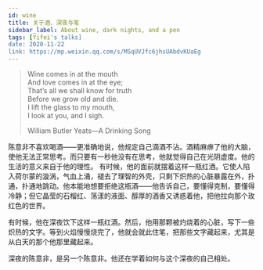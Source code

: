 ```yaml
---
id: wine
title: 关于酒、深夜与笔
sidebar_label: About wine, dark nights, and a pen
tags: [Yifei's talks]
date: 2020-11-22
link: https://mp.weixin.qq.com/s/MSqUVJfc6jhsUAbdvKUaEg
---
```



<DocMetadataBanner frontMatter={frontMatter} />

> Wine comes in at the mouth  
> And love comes in at the eye;  
> That’s all we shall know for truth  
> Before we grow old and die.  
> I lift the glass to my mouth,  
> I look at you, and I sigh.
>
> William Butler Yeats—A Drinking Song

陈意非不喜欢喝酒——更准确地说，他规定自己滴酒不沾。酒精麻痹了他的大脑，使他无法正常思考。而只要有一秒他没有在思考，他就觉得自己在光阴虚度。他的生活的意义来自于他的理性。
有时候，他的面前就摆着这样一瓶红酒。它使人陷入荷尔蒙的漩涡，气血上涌，褪去了理智的外壳，只剩下炽热的心脏暴露在外，扑通，扑通地跳动。他本能地想要拒绝这瓶酒——他告诉自己，要懂得克制，要懂得冷静；但它晶莹的石榴红、荡漾的液面、醇厚的酒香又诱惑着他，把他拉向那个玫红色的世界。

有时候，他在深夜饮下这样一瓶红酒。然后，他用那颗被灼烧着的心脏，写下一些炽热的文字。等到火焰慢慢烧完了，他就会就此住笔，把那些文字藏起来，尤其是从白天的那个他那里藏起来。

深夜的陈意非，是另一个陈意非。他还在学着如何与这个深夜的自己相处。
